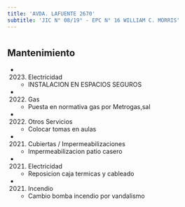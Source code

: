 ```yaml
---
title: 'AVDA. LAFUENTE 2670'
subtitle: 'JIC N° 08/19° - EPC N° 16 WILLIAM C. MORRIS'
---
```


#


## Mantenimiento

*  (2023) Electricidad 
    + INSTALACION EN ESPACIOS SEGUROS

*  (2022) Gas 
    + Puesta en normativa gas por Metrogas,sal

*  (2022) Otros Servicios 
    + Colocar tomas en aulas

*  (2021) Cubiertas / Impermeabilizaciones 
    + Impermeabilizacion patio casero

*  (2021) Electricidad 
    + Reposicion caja termicas y cableado

*  (2021) Incendio 
    + Cambio bomba incendio por vandalismo



